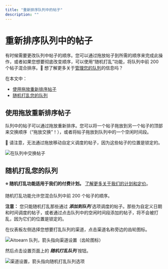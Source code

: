 ```yaml
---
title: "重新排序队列中的帖子"
description: ""
---
```


# 重新排序队列中的帖子

有时候需要更改队列中帖子的顺序。您可以通过拖放帖子到所需的顺序来完成此操作，或者如果您想要彻底改变顺序，可以使用“随机打乱”功能，将队列中前 200 个帖子混合排序。🎥 想了解更多关于[管理您的队列](https://fast.wistia.net/embed/channel/nasetpeuf7?wchannelid=nasetpeuf7&wmediaid=ow99bmfwht)的信息吗？

在本文中：
- [使用拖放重新排序帖子](#h_01ERDHCTGGA588KTBKWG0HD722)
- [随机打乱您的队列](#h_01ERDHDDB4R87P08M我们579DJ30)

## 使用拖放重新排序帖子

队列中的帖子可以通过拖放重新排序。您可以将一个帖子拖放到另一个帖子的顶部来交换顺序（“拖放交换”！），或者将帖子拖放到队列中的一个空闲时间段。

📝 请注意，无法通过拖放移动自定义调度的帖子，因为这些帖子的位置是锁定的。

![在队列中交换帖子](//d33v4339jhl8k0.cloudfront.net/docs/assets/64cb6cf86d4a3e191f237e66/图片s/66e45f83dd5b956281ae4cc9/文件-AGU21C93KL.gif)

## 随机打乱您的队列

**⭐️ 随机打乱功能适用于我们的付费计划。** [了解更多关于我们的计划和定价](https://aitoearn.com/pricing)。

随机打乱功能允许您混合队列中前 200 个帖子的顺序。

**注意：** 您只能随机打乱那些通过 ***添加到队列*** 选项调度的帖子。那些为自定义日期和时间调度的帖子，或者通过点击队列中的空闲时间段添加的帖子，将不会被打乱，因为它们的位置是锁定的。

在仪表板左侧选择您想要打乱队列的渠道，点击渠道名称旁边的齿轮图标。

![Aitoearn 队列，箭头指向渠道设置（齿轮图标）](//d33v4339jhl8k0.cloudfront.net/docs/assets/64cb6cf86d4a3e191f237e66/图片s/66b65fa765e01777a933364f/文件-Gn3mjulR7w.jpg)

然后点击设置页面上的 ***随机打乱队列*** 按钮。

![渠道设置，箭头指向随机打乱队列选项](//d33v4339jhl8k0.cloudfront.net/docs/assets/64cb6cf86d4a3e191f237e66/图片s/66b65f50067e9c553dc82595/文件-Z1z8PvTeBg.jpg)
